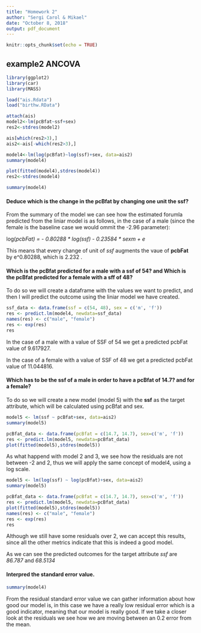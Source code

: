 ```yaml
---
title: "Homework 2"
author: "Sergi Carol & Mikael"
date: "October 8, 2018"
output: pdf_document
---
```


```r
knitr::opts_chunk$set(echo = TRUE)
```

## example2 ANCOVA

```r
library(ggplot2)
library(car) 
library(MASS)

load("ais.Rdata")
load("birthw.RData")

attach(ais)
model2<-lm(pcBfat~ssf+sex)
res2<-stdres(model2)

ais[which(res2>3),]
ais2<-ais[-which(res2>3),]

model4<-lm(log(pcBfat)~log(ssf)+sex, data=ais2)
summary(model4)

plot(fitted(model4),stdres(model4))
res2<-stdres(model4)
```

```r
summary(model4)
```

#### Deduce which is the change in the pcBfat by changing one unit the ssf?

From the summary of the model we can see how the estimated forumla predicted from the liniar model is as follows, in the case of a male (since the female is the baseline case we would ommit the -2.96 parameter):

log(_pcbFat) = - 0.80288 * log(ssf) - 0.23584 * sexm + e_

This means that every change of unit of _ssf_ augments the vaue of __pcbFat__ by e^0.80288, which is 2.232 .


#### Which is the pcBfat predicted for a male with a ssf of 54? and Which is the pcBfat predicted for a female with a sff of 48?

To do so we will create a dataframe with the values we want to predict, and then I will predict the outcome using the liniar model we have created.
```r
ssf_data <- data.frame(ssf = c(54, 48), sex = c('m', 'f'))
res <- predict.lm(model4, newdata=ssf_data)
names(res) <- c("male", "female")
res <- exp(res)
res
```
In the case of a male with a value of SSF of 54 we get a predicted pcbFat value of 9.617927.

In the case of a female with a value of SSF of 48 we get a predicted pcbFat value of 11.044816.

#### Which has to be the ssf of a male in order to have a pcBfat of 14.7? and for a female?
To do so we will create a new model (model 5) with the __ssf__ as the target attribute, which will be calculated using pcBfat and sex.
```r
model5 <- lm(ssf ~ pcBfat+sex, data=ais2)
summary(model5)

pcBfat_data <- data.frame(pcBfat = c(14.7, 14.7), sex=c('m', 'f'))
res <- predict.lm(model5, newdata=pcBfat_data)
plot(fitted(model5),stdres(model5))
```

As what happend with model 2 and 3, we see how the residuals are not between -2 and 2, thus we will apply the same concept of model4, using a log scale.
```r
model5 <- lm(log(ssf) ~ log(pcBfat)+sex, data=ais2)
summary(model5)

pcBfat_data <- data.frame(pcBfat = c(14.7, 14.7), sex=c('m', 'f'))
res <- predict.lm(model5, newdata=pcBfat_data)
plot(fitted(model5),stdres(model5))
names(res) <- c("male", "female")
res <- exp(res)
res
```
Although we still have some residuals over 2, we can accept this results, since all the other metrics indicate that this is indeed a good model.

As we can see the predicted outcomes for the target attribute _ssf_ are _86.787_ and _68.5134_

#### Interpred the standard error value.

```r
summary(model4)
```
From the residual standard error value we can gather information about how good our model is, in this case we have a really low residual error which is a good indicator, meaning that our model is really good. If we take a closer look at the residuals we see how we are moving between an 0.2 error from the mean.